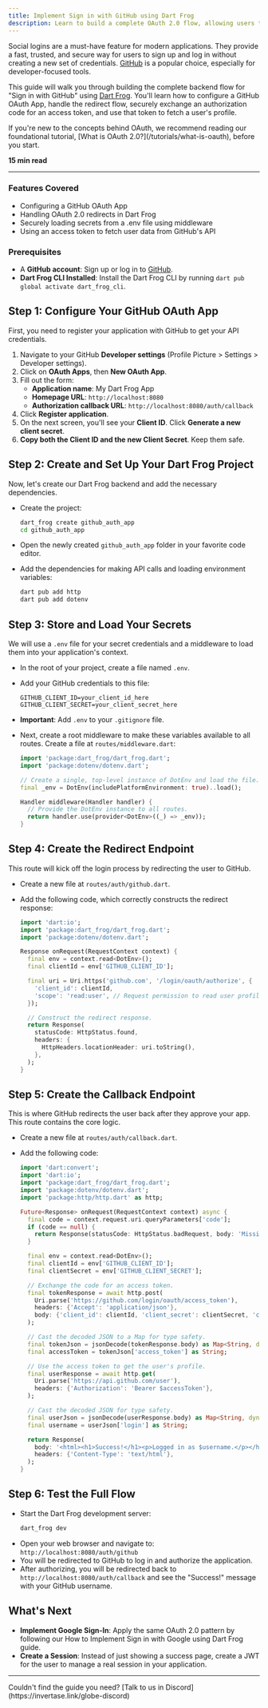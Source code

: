 ```yaml
---
title: Implement Sign in with GitHub using Dart Frog
description: Learn to build a complete OAuth 2.0 flow, allowing users to sign in to your application securely with their GitHub account.
---
```


Social logins are a must-have feature for modern applications. They provide a fast, trusted, and secure way for users to sign up and log in without creating a new set of credentials. [GitHub](https://github.com/) is a popular choice, especially for developer-focused tools.

This guide will walk you through building the complete backend flow for "Sign in with GitHub" using [Dart Frog](https://dart-frog.dev/). You'll learn how to configure a GitHub OAuth App, handle the redirect flow, securely exchange an authorization code for an access token, and use that token to fetch a user's profile.

<Info>
  If you're new to the concepts behind OAuth, we recommend reading our
  foundational tutorial, [What is OAuth 2.0?](/tutorials/what-is-oauth), before
  you start.
</Info>

**15 min read**

---

### Features Covered

- Configuring a GitHub OAuth App
- Handling OAuth 2.0 redirects in Dart Frog
- Securely loading secrets from a .env file using middleware
- Using an access token to fetch user data from GitHub's API

### Prerequisites

- A **GitHub account**: Sign up or log in to [GitHub](https://github.com/).
- **Dart Frog CLI Installed**: Install the Dart Frog CLI by running `dart pub global activate dart_frog_cli`.

## Step 1: Configure Your GitHub OAuth App

First, you need to register your application with GitHub to get your API credentials.

1. Navigate to your GitHub **Developer settings** (Profile Picture > Settings > Developer settings).
2. Click on **OAuth Apps**, then **New OAuth App**.
3. Fill out the form:
   - **Application name**: My Dart Frog App
   - **Homepage URL**: `http://localhost:8080`
   - **Authorization callback URL**: `http://localhost:8080/auth/callback`
4. Click **Register application**.
5. On the next screen, you'll see your **Client ID**. Click **Generate a new client secret**.
6. **Copy both the Client ID and the new Client Secret**. Keep them safe.

## Step 2: Create and Set Up Your Dart Frog Project

Now, let's create our Dart Frog backend and add the necessary dependencies.

- Create the project:

  ```bash
  dart_frog create github_auth_app
  cd github_auth_app
  ```

- Open the newly created `github_auth_app` folder in your favorite code editor.
- Add the dependencies for making API calls and loading environment variables:

  ```bash
  dart pub add http
  dart pub add dotenv
  ```

## Step 3: Store and Load Your Secrets

We will use a `.env` file for your secret credentials and a middleware to load them into your application's context.

- In the root of your project, create a file named `.env`.
- Add your GitHub credentials to this file:

  ```env
  GITHUB_CLIENT_ID=your_client_id_here
  GITHUB_CLIENT_SECRET=your_client_secret_here
  ```

- **Important**: Add `.env` to your `.gitignore` file.
- Next, create a root middleware to make these variables available to all routes. Create a file at `routes/middleware.dart`:

  ```dart
  import 'package:dart_frog/dart_frog.dart';
  import 'package:dotenv/dotenv.dart';

  // Create a single, top-level instance of DotEnv and load the file.
  final _env = DotEnv(includePlatformEnvironment: true)..load();

  Handler middleware(Handler handler) {
    // Provide the DotEnv instance to all routes.
    return handler.use(provider<DotEnv>((_) => _env));
  }
  ```

## Step 4: Create the Redirect Endpoint

This route will kick off the login process by redirecting the user to GitHub.

- Create a new file at `routes/auth/github.dart`.
- Add the following code, which correctly constructs the redirect response:

  ```dart
  import 'dart:io';
  import 'package:dart_frog/dart_frog.dart';
  import 'package:dotenv/dotenv.dart';

  Response onRequest(RequestContext context) {
    final env = context.read<DotEnv>();
    final clientId = env['GITHUB_CLIENT_ID'];

    final uri = Uri.https('github.com', '/login/oauth/authorize', {
      'client_id': clientId,
      'scope': 'read:user', // Request permission to read user profile data
    });

    // Construct the redirect response.
    return Response(
      statusCode: HttpStatus.found,
      headers: {
        HttpHeaders.locationHeader: uri.toString(),
      },
    );
  }
  ```

## Step 5: Create the Callback Endpoint

This is where GitHub redirects the user back after they approve your app. This route contains the core logic.

- Create a new file at `routes/auth/callback.dart`.
- Add the following code:

  ```dart
  import 'dart:convert';
  import 'dart:io';
  import 'package:dart_frog/dart_frog.dart';
  import 'package:dotenv/dotenv.dart';
  import 'package:http/http.dart' as http;

  Future<Response> onRequest(RequestContext context) async {
    final code = context.request.uri.queryParameters['code'];
    if (code == null) {
      return Response(statusCode: HttpStatus.badRequest, body: 'Missing code');
    }

    final env = context.read<DotEnv>();
    final clientId = env['GITHUB_CLIENT_ID'];
    final clientSecret = env['GITHUB_CLIENT_SECRET'];

    // Exchange the code for an access token.
    final tokenResponse = await http.post(
      Uri.parse('https://github.com/login/oauth/access_token'),
      headers: {'Accept': 'application/json'},
      body: {'client_id': clientId, 'client_secret': clientSecret, 'code': code},
    );

    // Cast the decoded JSON to a Map for type safety.
    final tokenJson = jsonDecode(tokenResponse.body) as Map<String, dynamic>;
    final accessToken = tokenJson['access_token'] as String;

    // Use the access token to get the user's profile.
    final userResponse = await http.get(
      Uri.parse('https://api.github.com/user'),
      headers: {'Authorization': 'Bearer $accessToken'},
    );

    // Cast the decoded JSON for type safety.
    final userJson = jsonDecode(userResponse.body) as Map<String, dynamic>;
    final username = userJson['login'] as String;

    return Response(
      body: '<html><h1>Success!</h1><p>Logged in as $username.</p></html>',
      headers: {'Content-Type': 'text/html'},
    );
  }
  ```

## Step 6: Test the Full Flow

- Start the Dart Frog development server:
  ```bash
  dart_frog dev
  ```
- Open your web browser and navigate to: `http://localhost:8080/auth/github`
- You will be redirected to GitHub to log in and authorize the application.
- After authorizing, you will be redirected back to `http://localhost:8080/auth/callback` and see the "Success!" message with your GitHub username.

## What's Next

- **Implement Google Sign-In**: Apply the same OAuth 2.0 pattern by following our How to Implement Sign in with Google using Dart Frog guide.
- **Create a Session**: Instead of just showing a success page, create a JWT for the user to manage a real session in your application.

---

<Info>
  Couldn't find the guide you need? [Talk to us in
  Discord](https://invertase.link/globe-discord)
</Info>
